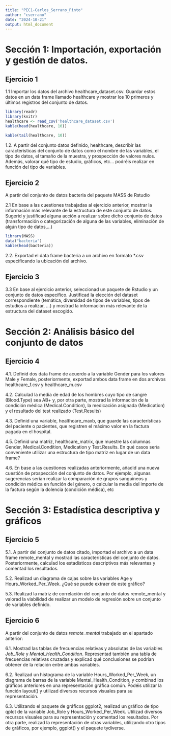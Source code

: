 ```yaml
---
title: "PEC1-Carlos_Serrano_Pinto"
author: "cserrano"
date: "2024-10-21"
output: html_document
---
```


# Sección 1: Importación, exportación y gestión de datos.

## Ejercicio 1

1.1 Importar los datos del archivo healthcare_dataset.csv. Guardar estos datos en un data frame llamado
healthcare y mostrar los 10 primeros y últimos registros del conjunto de datos.

```r
library(readr)
library(knitr)
healthcare <- read_csv('healthcare_dataset.csv')
kable(head(healthcare, 10))
```

```r

kable(tail(healthcare, 10))

```


1.2. A partir del conjunto datos definido, healthcare, describir las características del
conjunto de datos como el nombre de las variables, el tipo de datos, el tamaño de la
muestra, y prospección de valores nulos. Además, valorar qué tipo de estudio,
gráficos, etc... podréis realizar en función del tipo de variables.



## Ejercicio 2

A partir del conjunto de datos bacteria del paquete MASS de Rstudio

2.1 En base a las cuestiones trabajadas al ejercicio anterior, mostrar la información más
relevante de la estructura de este conjunto de datos. Sugerid y justificad alguna
acción a realizar sobre dicho conjunto de datos (transformación o categorización de
alguna de las variables, eliminación de algún tipo de datos,...)

```r
library(MASS)
data("bacteria")
kable(head(bacteria))
```


2.2. Exportad el data frame bacteria a un archivo en formato *.csv especificando la
ubicación del archivo.





## Ejercicio 3

3.3 En base al ejercicio anterior, seleccionad un paquete de Rstudio y un conjunto de datos
específico. Justificad la elección del dataset correspondiente (temática, diversidad de
tipos de variables, tipos de estudios a realizar, …) y mostrad la información más
relevante de la estructura del dataset escogido.



# Sección 2: Análisis básico del conjunto de datos

## Ejercicio 4

4.1. Definid dos data frame de acuerdo a la variable Gender para los valores Male y Female, 
posteriormente, exportad ambos data frame en dos archivos healthcare_f.csv y healthcare_m.csv





4.2. Calculad la media de edad de los hombres cuyo tipo de sangre (Blood.Type) sea AB+ y, por otra parte, mostrad la información de la condición médica (Medical.Condition), la medicación asignada (Medication) y el resultado del test realizado (Test.Results)





4.3. Definid una variable, healthcare_maxb, que guarde las características del
paciente o pacientes, que registren el máximo valor en la factura pagada en el hospital.



4.5. Definid una matriz, healthcare_matrix, que muestre las columnas Gender, Medical.Condition, Medication y Test.Results. En qué casos sería conveniente utilizar una estructura de tipo matriz en lugar de un data frame?



4.6. En base a las cuestiones realizadas anteriormente, añadid una nueva cuestión
de prospección del conjunto de datos. Por ejemplo, algunas sugerencias serían
realizar la comparación de grupos sanguíneos y condición médica en función del
género, o calcular la media del importe de la factura según la dolencia (condición médica), etc



# Sección 3: Estadística descriptiva y gráficos


## Ejercicio 5


5.1. A partir del conjunto de datos citado, importad el archivo a un data frame
remote_mental y mostrad las características del conjunto de datos. Posteriormente,
calculad los estadísticos descriptivos más relevantes y comentad los resultados.


5.2. Realizad un diagrama de cajas sobre las variables Age y
Hours_Worked_Per_Week. ¿Qué se puede extraer de este gráfico?



5.3. Realizad la matriz de correlación del conjunto de datos remote_mental y
valorad la viabilidad de realizar un modelo de regresión sobre un conjunto de
variables definido.



## Ejercicio 6
A partir del conjunto de datos *remote_mental* trabajado en el apartado anterior:

6.1. Mostrad las tablas de frecuencias relativas y absolutas de las variables
*Job_Role* y *Mental_Health_Condition*. Representad también una tabla de
frecuencias relativas cruzadas y explicad qué conclusiones se podrían obtener de la
relación entre ambas variables.

6.2. Realizad un histograma de la variable Hours_Worked_Per_Week, un
diagrama de barras de la variable Mental_Health_Condition, y combinad los gráficos
anteriores en una representación gráfica común. Podéis utilizar la función layout() y
utilizad diversos recursos visuales para su representación.

6.3. Utilizando el paquete de gráficos ggplot2, realizad un gráfico de tipo qplot
de la variable Job_Role y Hours_Worked_Per_Week. Utilizad diversos recursos
visuales para su representación y comentad los resultados. Por otra parte, realizad la
representación de otras variables, utilizando otro tipos de gráficos, por ejemplo,
ggplot() y el paquete tydiverse.









